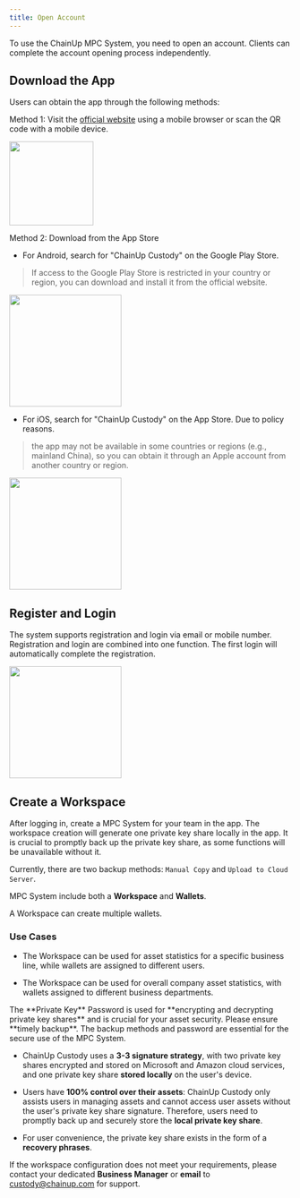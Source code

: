 ```yaml
---
title: Open Account
---
```



To use the ChainUp MPC System, you need to open an account. Clients can complete the account opening process independently.


## Download the App

Users can obtain the app through the following methods:

Method 1: Visit the [official website](https://custody.chainup.com/download) using a mobile browser or scan the QR code with a mobile device.

<div className="w-full flex items-center justify-center">
    <img src="/images/qr-code-new.png" width="150"/>
</div>


Method 2: Download from the App Store

* For Android, search for "ChainUp Custody" on the Google Play Store.
> If access to the Google Play Store is restricted in your country or region, you can download and install it from the official website.

<div className="w-full flex items-center justify-center">
    <img src="/images/apis/download1.png" width="200"/>
</div>

* For iOS, search for "ChainUp Custody" on the App Store. Due to policy reasons.
> the app may not be available in some countries or regions (e.g., mainland China), so you can obtain it through an Apple account from another country or region.

<div className="w-full flex items-center justify-center">
    <img src="/images/apis/download2_en.png" width="200"/>
</div>


## Register and Login

The system supports registration and login via email or mobile number. Registration and login are combined into one function. The first login will automatically complete the registration.

<div className="w-full flex items-center justify-center">
    <img src="/images/apis/login-en.png" width="200"/>
</div>


## Create a Workspace

After logging in, create a MPC System for your team in the app. The workspace creation will generate one private key share locally in the app. It is crucial to promptly back up the private key share, as some functions will be unavailable without it.

Currently, there are two backup methods: `Manual Copy` and `Upload to Cloud Server`.

MPC System include both a **Workspace** and **Wallets**.

<Tip>
A Workspace can create multiple wallets.
</Tip>


### Use Cases

* The Workspace can be used for asset statistics for a specific business line, while wallets are assigned to different users.

* The Workspace can be used for overall company asset statistics, with wallets assigned to different business departments.

<Warning>
The **Private Key** Password is used for **encrypting and decrypting private key shares** and is crucial for your asset security. Please ensure **timely backup**. The backup methods and password are essential for the secure use of the MPC System.
</Warning>

* ChainUp Custody uses a **3-3 signature strategy**, with two private key shares encrypted and stored on Microsoft and Amazon cloud services, and one private key share **stored locally** on the user's device.

* Users have **100% control over their assets**: ChainUp Custody only assists users in managing assets and cannot access user assets without the user's private key share signature. Therefore, users need to promptly back up and securely store the **local private key share**.

* For user convenience, the private key share exists in the form of a **recovery phrases**.

If the workspace configuration does not meet your requirements, please contact your dedicated **Business Manager** or **email** to custody@chainup.com for support.